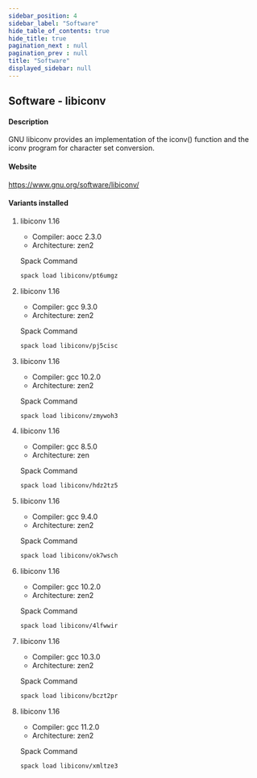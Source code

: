 ```yaml
---
sidebar_position: 4
sidebar_label: "Software"
hide_table_of_contents: true
hide_title: true
pagination_next : null
pagination_prev : null
title: "Software"
displayed_sidebar: null
---
```


## Software - libiconv


#### Description
GNU libiconv provides an implementation of the iconv() function and the iconv program for character set conversion.

#### Website
https://www.gnu.org/software/libiconv/

#### Variants installed

1. libiconv 1.16

    - Compiler: aocc 2.3.0
    - Architecture: zen2

    Spack Command
    ```bash
    spack load libiconv/pt6umgz
    ```

2. libiconv 1.16

    - Compiler: gcc 9.3.0
    - Architecture: zen2

    Spack Command
    ```bash
    spack load libiconv/pj5cisc
    ```

3. libiconv 1.16

    - Compiler: gcc 10.2.0
    - Architecture: zen2

    Spack Command
    ```bash
    spack load libiconv/zmywoh3
    ```

4. libiconv 1.16

    - Compiler: gcc 8.5.0
    - Architecture: zen

    Spack Command
    ```bash
    spack load libiconv/hdz2tz5
    ```

5. libiconv 1.16

    - Compiler: gcc 9.4.0
    - Architecture: zen2

    Spack Command
    ```bash
    spack load libiconv/ok7wsch
    ```

6. libiconv 1.16

    - Compiler: gcc 10.2.0
    - Architecture: zen2

    Spack Command
    ```bash
    spack load libiconv/4lfwwir
    ```

7. libiconv 1.16

    - Compiler: gcc 10.3.0
    - Architecture: zen2

    Spack Command
    ```bash
    spack load libiconv/bczt2pr
    ```

8. libiconv 1.16

    - Compiler: gcc 11.2.0
    - Architecture: zen2

    Spack Command
    ```bash
    spack load libiconv/xmltze3
    ```

